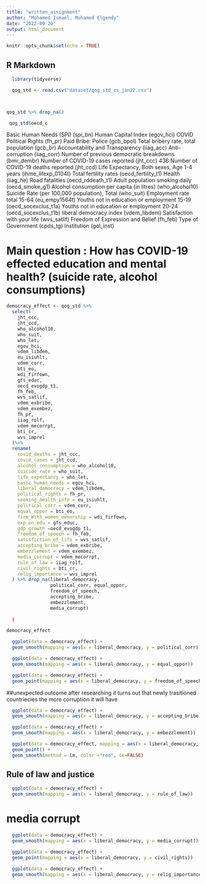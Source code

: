 ```yaml
---
title: "written_assignment"
author: "Mohamed Ismael, Mohamed Elgendy"
date: "2022-09-20"
output: html_document
---
```


```r
knitr::opts_chunk$set(echo = TRUE)
```

## R Markdown

```r
  library(tidyverse)
```

```r
  qog_std <- read.csv("dataset/qog_std_cs_jan22.csv")



qog_std %>% drop_na()
```
```r
 qog_std$oecd_c
```
Basic Human Needs (SPI) (spi_bn)
Human Capital Index (egov_hci)
COVID
Political Rights (fh_pr)
Paid Bribe: Police (gcb_bpol)
Total bribery rate, total population (gcb_br)
Accountability and Transparency (iiag_acc)
Anti-corruption (iiag_corr)
Number of previous democratic breakdowns (bmr_dembr)
Number of COVID-19 cases reported (jht_ccc) 436
Number of COVID-19 deaths reported (jht_ccd)
Life Expectancy, Both sexes, Age 1-4 years (ihme_lifexp_0104t)
Total fertility rates (oecd_fertility_t1)
Health (iiag_he)
Road fatalities (oecd_rddeath_t1)
Adult population smoking daily (oecd_smoke_g1)
Alcohol consumption per capita (in litres) (who_alcohol10)
Suicide Rate (per 100,000 population), Total (who_suit)
Employment rate total 15-64 (eu_empy1564t)
Youths not in education or employment 15-19 (oecd_socexclus_t1a)
Youths not in education or employment 20-24 (oecd_socexclus_t1b)
liberal democracy index (vdem_libdem)
Satisfaction with your life (wvs_satlif)
Freedom of Expression and Belief (fh_feb)
Type of Government (cpds_tg)
Institution (gol_inst) 

# Main question : How has COVID-19 effected education and mental health? (suicide rate, alcohol consumptions)


```r
democracy_effect <- qog_std %>%
  select(
    jht_ccc,
    jht_ccd,
    who_alcohol10,
    who_suit,
    who_let,
    egov_hci,
    vdem_libdem,
    eu_isiuhlt,
    vdem_corr,
    bti_eo,
    wdi_firfown,
    gfs_educ,
    oecd_evogdp_t1,
    fh_feb,
    wvs_satlif,
    vdem_exbribe,
    vdem_exembez,
    fh_pr,
    iiag_rolf,
    vdem_mecorrpt,
    bti_cr,
    wvs_imprel
  )%>%
  rename(
    covid_deaths = jht_ccc,
    covid_cases = jht_ccd,
    alcohol_consumption = who_alcohol10,
    suicide_rate = who_suit,
    life_expectancy = who_let,
    basic_human_needs = egov_hci,
    liberal_democracy = vdem_libdem,
    political_rights = fh_pr,
    seeking_health_info = eu_isiuhlt,
    political_corr = vdem_corr,
    equal_oppor = bti_eo,
    firm_With_women_ownership = wdi_firfown,
    exp_on_edu = gfs_educ,
    gdp_growth =oecd_evogdp_t1,
    freedom_of_speech = fh_feb,
    satisfiction_of_life = wvs_satlif,
    accepting_bribe = vdem_exbribe,
    embezzlement = vdem_exembez,
    media_corrupt = vdem_mecorrpt,
    rule_of_law = iiag_rolf,
    civil_rights = bti_cr,
    relig_importance = wvs_imprel
  ) %>% drop_na(liberal_democracy, 
                political_corr, equal_oppor, 
                freedom_of_speech, 
                accepting_bribe, 
                embezzlement,
                media_corrupt)
    
  )

democracy_effect
```
```r
  ggplot(data = democracy_effect) +
  geom_smooth(mapping = aes(x = liberal_democracy, y = political_corr))
```






```r
  ggplot(data = democracy_effect) +
  geom_smooth(mapping = aes(x = liberal_democracy, y = equal_oppor))

```
```r
  ggplot(data = democracy_effect) +
  geom_point(mapping = aes(x = liberal_democracy, y = freedom_of_speech)) 


```

##unexpected outcome after researching it turns out that newly trasitioned countriecies the more corruption it will have

```r
  ggplot(data = democracy_effect) +
  geom_smooth(mapping = aes(x = liberal_democracy, y = accepting_bribe))


```
```r
  ggplot(data = democracy_effect) +
  geom_smooth(mapping = aes(x = liberal_democracy, y = embezzlement))

```
```r
  ggplot(data = democracy_effect, mapping = aes(x = liberal_democracy, y = freedom_of_speech)) +
  geom_point() +
  geom_smooth(method = lm, color ="red", se=FALSE)


```
## Rule of law and justice
```r
  ggplot(data = democracy_effect) +
  geom_smooth(mapping = aes(x = liberal_democracy, y = rule_of_law))

```
# media corrupt
```r
  ggplot(data = democracy_effect) +
  geom_smooth(mapping = aes(x = liberal_democracy, y = media_corrupt))

```
```r
  ggplot(data = democracy_effect) +
  geom_point(mapping = aes(x = liberal_democracy, y = civil_rights))
```


```r
  ggplot(data = democracy_effect) +
  geom_smooth(mapping = aes(x = liberal_democracy, y = relig_importance))
```


